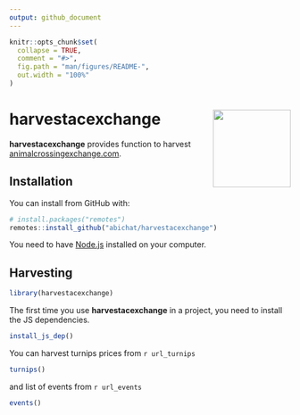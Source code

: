 ```yaml
---
output: github_document
---
```


<!-- README.md is generated from README.Rmd. Please edit that file -->

```r
knitr::opts_chunk$set(
  collapse = TRUE,
  comment = "#>",
  fig.path = "man/figures/README-",
  out.width = "100%"
)
```

# harvestacexchange <img src='man/figures/logo.png' align="right" height="139" />

<!-- badges: start -->
<!-- badges: end -->

**harvestacexchange** provides function to harvest [animalcrossingexchange.com](https://app.animalcrossingexchange.com).

## Installation

You can install from GitHub with:

``` r
# install.packages("remotes")
remotes::install_github("abichat/harvestacexchange")
```

You need to have [Node.js](https://nodejs.org/) installed on your computer.

## Harvesting

```r
library(harvestacexchange)
```

The first time you use **harvestacexchange** in a project, you need to install the JS dependencies.

```r
install_js_dep()
```


You can harvest turnips prices from `r url_turnips`

```r
turnips()
```

and list of events from `r url_events`

```r
events()
```


